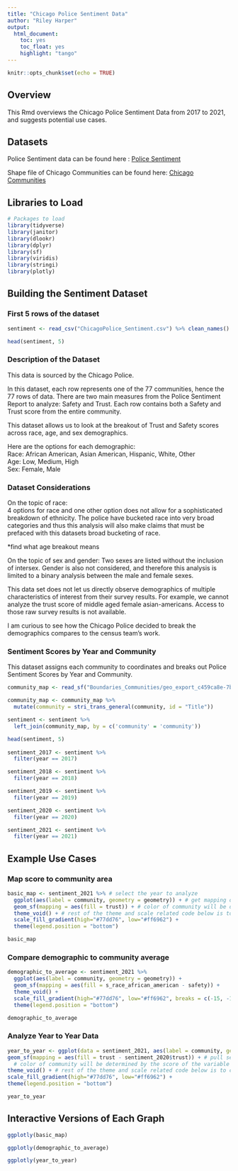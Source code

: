 ---
title: "Chicago Police Sentiment Data"
author: "Riley Harper"
output:
  html_document:
    toc: yes
    toc_float: yes
    highlight: "tango"
---

```{r setup, include=FALSE}
knitr::opts_chunk$set(echo = TRUE)
```

## Overview

This Rmd overviews the Chicago Police Sentiment Data from 2017 to 2021, and suggests potential use cases. 

## Datasets

Police Sentiment data can be found here : [Police Sentiment](https://data.cityofchicago.org/Public-Safety/Police-Sentiment-Scores/28me-84fj)

Shape file of Chicago Communities can be found here: [Chicago Communities](https://data.cityofchicago.org/Facilities-Geographic-Boundaries/Boundaries-Community-Areas-current-/cauq-8yn6)

## Libraries to Load 

```{r librarys and data, message=FALSE, warning=FALSE}
# Packages to load 
library(tidyverse)
library(janitor)
library(dlookr)
library(dplyr)
library(sf)
library(viridis)
library(stringi)
library(plotly)

```

## Building the Sentiment Dataset

### First 5 rows of the dataset

```{r message=FALSE, warning=FALSE}
sentiment <- read_csv("ChicagoPolice_Sentiment.csv") %>% clean_names()

```

```{r}

head(sentiment, 5)

```


### Description of the Dataset

This data is sourced by the Chicago Police.\ 

In this dataset, each row represents one of the 77 communities, hence the 77 rows of data. There are two main measures from the Police Sentiment Report to analyze: Safety and Trust. Each row contains both a Safety and Trust score from the entire community.\

This dataset allows us to look at the breakout of Trust and Safety scores across race, age, and sex demographics. \

Here are the options for each demographic: \
Race: African American, Asian American, Hispanic, White, Other\
Age: Low, Medium, High\
Sex: Female, Male\

### Dataset Considerations 

On the topic of race: \
4 options for race and one other option does not allow for a sophisticated breakdown of ethnicity. The police have bucketed race into very broad categories and thus this analysis will also make claims that must be prefaced with this datasets broad bucketing of race.  \

*find what age breakout means

On the topic of sex and gender: 
Two sexes are listed without the inclusion of intersex. Gender is also not considered, and therefore this analysis is limited to a binary analysis between the male and female sexes.  \

This data set does not let us directly observe demographics of multiple characteristics of interest from their survey results. For example, we cannot analyze the trust score of middle aged female asian-americans. Access to those raw survey results is not available. \

I am curious to see how the Chicago Police decided to break the demographics compares to the census team's work. \

### Sentiment Scores by Year and Community

This dataset assigns each community to coordinates and breaks out Police Sentiment Scores by Year and Community. 

```{r Create the Dataset, results = "hide"}

community_map <- read_sf("Boundaries_Communities/geo_export_c459ca8e-7bc0-4bf4-ab55-859107046061.shp")

community_map <- community_map %>% 
  mutate(community = stri_trans_general(community, id = "Title"))

sentiment <- sentiment %>% 
  left_join(community_map, by = c('community' = 'community'))

head(sentiment, 5)
  
sentiment_2017 <- sentiment %>% 
  filter(year == 2017)

sentiment_2018 <- sentiment %>% 
  filter(year == 2018)

sentiment_2019 <- sentiment %>% 
  filter(year == 2019)

sentiment_2020 <- sentiment %>% 
  filter(year == 2020)

sentiment_2021 <- sentiment %>% 
  filter(year == 2021)

```

## Example Use Cases

### Map score to community area

```{r}

basic_map <- sentiment_2021 %>% # select the year to analyze
  ggplot(aes(label = community, geometry = geometry)) + # get mapping of community and community name attached to the map
  geom_sf(mapping = aes(fill = trust)) + # color of community will be determined by the score of the variable in 'fill'
  theme_void() + # rest of the theme and scale related code below is to clean up the map to look clean. 
  scale_fill_gradient(high="#77dd76", low="#ff6962") +
  theme(legend.position = "bottom")

basic_map

```


### Compare demographic to community average


```{r Example Use Cases}

demographic_to_average <- sentiment_2021 %>% 
  ggplot(aes(label = community, geometry = geometry)) +
  geom_sf(mapping = aes(fill = s_race_african_american - safety)) +
  theme_void() +
  scale_fill_gradient(high="#77dd76", low="#ff6962", breaks = c(-15, -10, -5, 0, 5, 10, 15)) +
  theme(legend.position = "bottom")

demographic_to_average

```

### Analyze Year to Year Data

```{r}

year_to_year <- ggplot(data = sentiment_2021, aes(label = community, geometry = geometry)) + # get mapping of community and community name attached to the map
geom_sf(mapping = aes(fill = trust - sentiment_2020$trust)) + # pull sentiment 2020 trust data 
  # color of community will be determined by the score of the variable in 'fill'
theme_void() + # rest of the theme and scale related code below is to clean up the map to look clean. 
scale_fill_gradient(high="#77dd76", low="#ff6962") +
theme(legend.position = "bottom")

year_to_year

```


## Interactive Versions of Each Graph

```{r}

ggplotly(basic_map)

ggplotly(demographic_to_average)

ggplotly(year_to_year)

```



























